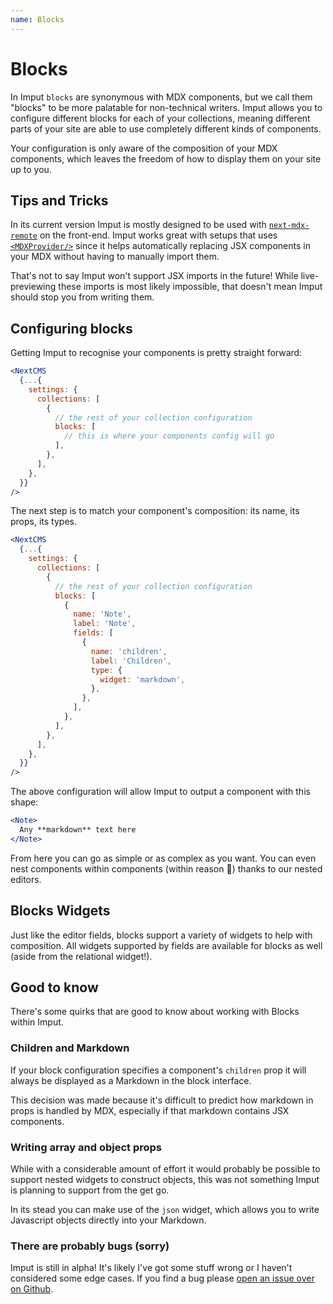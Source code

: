 ```yaml
---
name: Blocks
---
```

# Blocks

In Imput `blocks` are synonymous with MDX components, but we call them "blocks" to be more palatable for non-technical writers. Imput allows you to configure different blocks for each of your collections, meaning different parts of your site are able to use completely different kinds of components.

Your configuration is only aware of the composition of your MDX components, which leaves the freedom of how to display them on your site up to you.

## Tips and Tricks

In its current version Imput is mostly designed to be used with [`next-mdx-remote`](https://github.com/hashicorp/next-mdx-remote) on the front-end. Imput works great with setups that uses [`<MDXProvider/>`](https://mdxjs.com/docs/using-mdx/#mdx-provider) since it helps automatically replacing JSX components in your MDX without having to manually import them.

<Note>

That's not to say Imput won't support JSX imports in the future! While live-previewing these imports is most likely impossible, that doesn't mean Imput should stop you from writing them.

</Note>

## Configuring blocks

Getting Imput to recognise your components is pretty straight forward:

```jsx
<NextCMS
  {...{
    settings: {
      collections: [
        {
          // the rest of your collection configuration
          blocks: [
            // this is where your components config will go
          ],
        },
      ],
    },
  }}
/>
```

The next step is to match your component's composition: its name, its props, its types.

```jsx
<NextCMS
  {...{
    settings: {
      collections: [
        {
          // the rest of your collection configuration
          blocks: [
            {
              name: 'Note',
              label: 'Note',
              fields: [
                {
                  name: 'children',
                  label: 'Children',
                  type: {
                    widget: 'markdown',
                  },
                },
              ],
            },
          ],
        },
      ],
    },
  }}
/>
```

The above configuration will allow Imput to output a component with this shape:

```jsx
<Note>
  Any **markdown** text here
</Note>
```

From here you can go as simple or as complex as you want. You can even nest components within components (within reason 👀) thanks to our nested editors.

## Blocks Widgets

Just like the editor fields, blocks support a variety of widgets to help with composition. All widgets supported by fields are available for blocks as well (aside from the relational widget!).

<ContentLink title="Field Widgets" href="/docs/fields#widgets" />

## Good to know

There's some quirks that are good to know about working with Blocks within Imput.

### Children and Markdown

If your block configuration specifies a component's `children` prop it will always be displayed as a Markdown in the block interface. 

This decision was made because it's difficult to predict how markdown in props is handled by MDX, especially if that markdown contains JSX components.

### Writing array and object props

While with a considerable amount of effort it would probably be possible to support nested widgets to construct objects, this was not something Imput is planning to support from the get go.

In its stead you can make use of the `json` widget, which allows you to write Javascript objects directly into your Markdown.

### There are probably bugs (sorry)

Imput is still in alpha! It's likely I've got some stuff wrong or I haven't considered some edge cases. If you find a bug please [open an issue over on Github](https://github.com/leo-petrucci/imput-cms/issues).

